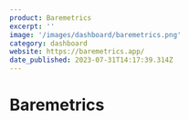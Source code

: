 ```yaml
---
product: Baremetrics
excerpt: ''
image: '/images/dashboard/baremetrics.png'
category: dashboard
website: https://baremetrics.app/
date_published: 2023-07-31T14:17:39.314Z
---
```



# Baremetrics

<ContentCard
	client:load
	alt='Baremetrics Dashboard'
	aspectRatio='16:9'
	src={frontmatter.image}
	width={1280}
/>
